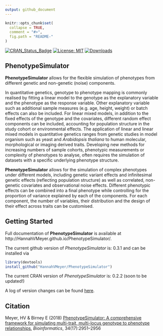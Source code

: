 ```yaml
---
output: github_document
---
```

<!-- README.md is generated from README.Rmd. Please edit that file -->

```r
knitr::opts_chunk$set(
  collapse = TRUE,
  comment = "#>",
  fig.path = "README-"
)
```

[![CRAN_Status_Badge](http://www.r-pkg.org/badges/version/PhenotypeSimulator)](https://cran.r-project.org/package=PhenotypeSimulator)
[![License: MIT](https://img.shields.io/badge/License-MIT-yellow.svg)](https://opensource.org/licenses/MIT)
[![Downloads](http://cranlogs.r-pkg.org/badges/grand-total/PhenotypeSimulator?color=red)](http://cran.rstudio.com/web/packages/PhenotypeSimulator/index.html)

## <i class="fa fa-map" aria-hidden="true"></i> PhenotypeSimulator

**PhenotypeSimulator** allows for the flexible simulation of phenotypes from
different genetic and non-genetic (noise) components. 

In quantitative genetics, genotype to phenotype mapping is commonly realised by
fitting a linear model to the genotype as the explanatory variable and the
phenotype as the response variable. Other explanatory variable such as
additional sample measures (e.g. age, height, weight) or batch effects can also
be included. For linear mixed models, in addition to the fixed effects of the
genotype and the covariates, different random effect components can be included,
accounting for population structure in the study cohort or environmental
effects. The application of linear and linear mixed models in quantitative
genetics ranges from genetic studies in model organism such as yeast and
*Arabidopsis thaliana* to human molecular, morphological or imaging derived
traits. Developing new methods for increasing numbers of sample cohorts,
phenotypic measurements or complexity of phenotypes to analyse, often requires
the simulation of datasets with a specific underlying phenotype structure. 

**PhenotypeSimulator** allows for the simulation of complex phenotypes under
different models, including genetic variant effects and infinitesimal genetic
effects (reflecting population structure) as well as correlated, non-genetic
covariates and observational noise effects. Different phenotypic effects can be
combined into a final phenotype while controlling for the proportion of variance
explained by each of the components. For each component, the number of
variables, their distribution and the design of their effect across traits can
be customised.

## <i class="fa fa-cog" aria-hidden="true"></i> Getting Started

Full documentation of **PhenotypeSimulator** is available at
http://HannahVMeyer.github.io/PhenotypeSimulator/.

The current github version of *PhenotypeSimulator* is: 0.3.1 and can be
installed via
```r
library(devtools)
install_github("HannahVMeyer/PhenotypeSimulator")
```
The current CRAN version of *PhenotypeSimulator* is: 0.2.2 (soon to be updated!)

A log of version changes can be found [here](https://github.com/HannahVMeyer/PhenotypeSimulator/blob/master/NEWS.md).

## <i class="fa fa-pencil" aria-hidden="true"></i> Citation
Meyer, HV & Birney E (2018) [PhenotypeSimulator: A comprehensive framework for simulating multi-trait, multi-locus genotype to phenotype relationships](https://doi.org/10.1093/bioinformatics/bty197), *Bioinformatics*, 34(17):2951–2956








